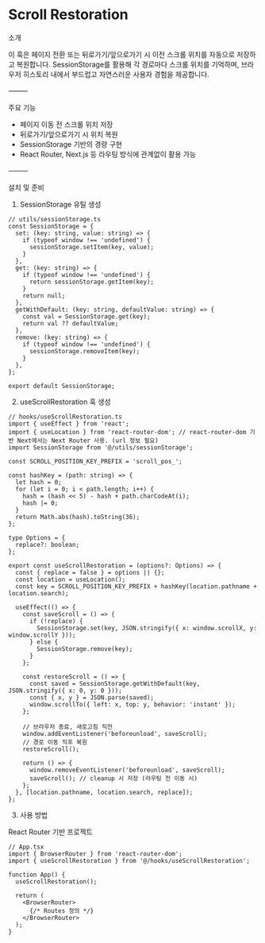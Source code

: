 # Scroll Restoration

소개

이 훅은 페이지 전환 또는 뒤로가기/앞으로가기 시 이전 스크롤 위치를 자동으로 저장하고 복원합니다.
SessionStorage를 활용해 각 경로마다 스크롤 위치를 기억하며, 브라우저 히스토리 내에서 부드럽고 자연스러운 사용자 경험을 제공합니다.

⸻

주요 기능
- 페이지 이동 전 스크롤 위치 저장
- 뒤로가기/앞으로가기 시 위치 복원
- SessionStorage 기반의 경량 구현
- React Router, Next.js 등 라우팅 방식에 관계없이 활용 가능

⸻

설치 및 준비

1. SessionStorage 유틸 생성
```tsx
// utils/sessionStorage.ts
const SessionStorage = {
  set: (key: string, value: string) => {
    if (typeof window !== 'undefined') {
      sessionStorage.setItem(key, value);
    }
  },
  get: (key: string) => {
    if (typeof window !== 'undefined') {
      return sessionStorage.getItem(key);
    }
    return null;
  },
  getWithDefault: (key: string, defaultValue: string) => {
    const val = SessionStorage.get(key);
    return val ?? defaultValue;
  },
  remove: (key: string) => {
    if (typeof window !== 'undefined') {
      sessionStorage.removeItem(key);
    }
  },
};

export default SessionStorage;
```

2. useScrollRestoration 훅 생성

```tsx
// hooks/useScrollRestoration.ts
import { useEffect } from 'react';
import { useLocation } from 'react-router-dom'; // react-router-dom 기반 Next에서는 Next Router 사용. (url 정보 필요)
import SessionStorage from '@/utils/sessionStorage';

const SCROLL_POSITION_KEY_PREFIX = 'scroll_pos_';

const hashKey = (path: string) => {
  let hash = 0;
  for (let i = 0; i < path.length; i++) {
    hash = (hash << 5) - hash + path.charCodeAt(i);
    hash |= 0;
  }
  return Math.abs(hash).toString(36);
};

type Options = {
  replace?: boolean;
};

export const useScrollRestoration = (options?: Options) => {
  const { replace = false } = options || {};
  const location = useLocation();
  const key = SCROLL_POSITION_KEY_PREFIX + hashKey(location.pathname + location.search);

  useEffect(() => {
    const saveScroll = () => {
      if (!replace) {
        SessionStorage.set(key, JSON.stringify({ x: window.scrollX, y: window.scrollY }));
      } else {
        SessionStorage.remove(key);
      }
    };

    const restoreScroll = () => {
      const saved = SessionStorage.getWithDefault(key, JSON.stringify({ x: 0, y: 0 }));
      const { x, y } = JSON.parse(saved);
      window.scrollTo({ left: x, top: y, behavior: 'instant' });
    };

    // 브라우저 종료, 새로고침 직전
    window.addEventListener('beforeunload', saveScroll);
    // 경로 이동 직후 복원
    restoreScroll();

    return () => {
      window.removeEventListener('beforeunload', saveScroll);
      saveScroll(); // cleanup 시 저장 (라우팅 전 이동 시)
    };
  }, [location.pathname, location.search, replace]);
};
```
3. 사용 방법

React Router 기반 프로젝트

```tsx
// App.tsx
import { BrowserRouter } from 'react-router-dom';
import { useScrollRestoration } from '@/hooks/useScrollRestoration';

function App() {
  useScrollRestoration();

  return (
    <BrowserRouter>
      {/* Routes 정의 */}
    </BrowserRouter>
  );
}
```
